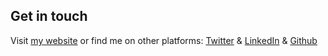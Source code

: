 ## Get in touch

Visit [my website](https://www.lekoarts.de?utm_source=cara&utm_medium=Starter) or find me on other platforms: [Twitter](https://www.twitter.com/RahulPranami101) & [LinkedIn](https://www.linkedin.com/in/rahul-pranami-812015195/) & [Github](https://github.com/RahulPranami)
